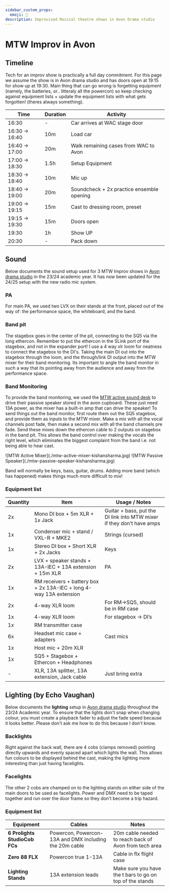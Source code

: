 ```yaml
---
sidebar_custom_props:
  emoji: 🎤
description: Improvised Musical theatre shows in Avon Drama studio
---
```


# MTW Improv in Avon

## Timeline

Tech for an improv show is practically a full day commitment. For this page we assume the show is in Avon drama studio and has doors open at 19:15 for show up at 19:30.
Main thing that can go wrong is forgetting equipment (namely, the batteries, or.. litteraly all the powercon) so keep checking against equipment lists + update the 
equipment lists with what gets forgotten! (theres always something).

| Time           | Duration | Activity                                     |
|----------------|----------|----------------------------------------------|
| 16:30          | -        | Car arrives at WAC stage door                |
| 16:30 -> 16:40 | 10m      | Load car                                     |
| 16:40 -> 17:00 | 20m      | Walk remaining cases from WAC to Avon        |
| 17:00 -> 18:30 | 1.5h     | Setup Equipment                              |
| 18:30 -> 18:40 | 10m      | Mic up                                       |
| 18:40 -> 19:00 | 20m      | Soundcheck + 2x practice ensemble opening    |
| 19:00 -> 19:15 | 15m      | Cast to dressing room, preset                |
| 19:15 -> 19:30 | 15m      | Doors open                                   |
| 19:30          | 1h       | Show UP                                      |
| 20:30          | -        | Pack down                                    |


## Sound

Below documents the sound setup used for 3 MTW Improv shows in [Avon drama studio](/wiki/04-spaces/03-avon.md) in the 23/24 academic year. 
It has now been updated for the 24/25 setup with the new radio mic system.

### PA 

For main PA, we used two LVX on their stands at the front, placed out of the way of: the performance space, the whiteboard, and the band.

### Band pit

The stagebox goes in the center of the pit, connecting to the SQ5 via the long ethercon. Remember to put the ethercon in the SLink port of the stagebox,
and not in the expander port! I use a 4 way xlr loom for neatness to connect the stagebox to the DI's. Taking the main DI out into the stagebox through the
loom, and the through/link DI output into the MTW mixer for their band monitoring. Its important to angle the band monitor in such a way that its pointing 
away from the audience and away from the performance space.

### Band Monitoring 

To provide the band monitoring, we used the [MTW active sound desk](https://usa.yamaha.com/news_events/2002/20020117_yamaha-emx5000-series-mixers-just-add-speakers_us.html) to drive their passive speaker stored in the avon cupboard.
These just need 13A power, as the mixer has a built-in amp that can drive the speaker!
To send things out the band monitor, first route them out the SQ5 stagebox, and provide them as inputs to the MTW mixer.
Make a mix with all the vocal channels post fade, then make a second mix with all the band channels pre fade.
Send these mixes down the ethercon cable to 2 outputs on stagebox in the band pit.
This allows the band control over making the vocals the right level, which eliminates the biggest complaint from the band i.e. not being able to hear cast.

<div class="img-gallery">
    ![MTW Active Mixer](./mtw-active-mixer-kishansharma.jpg)
    ![MTW Passive Speaker](./mtw-passive-speaker-kishansharma.jpg)
</div>

Band will normally be keys, bass, guitar, drums. Adding more band (which has happened) makes things much more difficult to mix!  

### Equipment list

| Quantity | Item                                                | Usage / Notes                                      |
|----------|-----------------------------------------------------|----------------------------------------------------|
| 2x       | Mono DI box + 5m XLR + 1x Jack                     | Guitar + bass, put the DI link into MTW mixer if they don’t have amps |
| 1x       | Condenser mic + stand / VXL-R + MKE2               | Strings (cursed)                                  |
| 1x       | Stereo DI box + Short XLR + 2x Jacks               | Keys                                              |
| 2x       | LVX + speaker stands + 13A-IEC + 13A extension + 15m XLR | PA                                          |
| 1x       | RM receivers + battery box + 2x 13A-IEC + long 4-way 13A extension |                                   |
| 2x       | 4-way XLR loom                                     | For RM->SQ5, should be in RM case                 |
| 1x       | 4-way XLR loom                                     | For stagebox -> DI’s                              |
| 1x       | RM transmitter case                                |                                                   |
| 6x       | Headset mic case + adapters                        | Cast mics                                         |
| 1x       | Host mic + 20m XLR                                 |                                                   |
| 1x       | SQ5 + Stagebox + Ethercon + Headphones             |                                                   |
| -        | XLR, 13A splitter, 13A extension, Jack cable       | Just bring extra |


## Lighting (by Echo Vaughan)
Below documents the **lighting** setup in [Avon drama studio](/wiki/04-spaces/03-avon.md) throughout the 23/24 Academic year.
To ensure that the lights don't snap when changing colour, you must create a playback fader to adjust the fade speed because it looks better. Please don't ask me how to do this because I don't know.

### Backlights
Right against the back wall, there are 4 cobs (clamps removed) pointing directly upwards and evenly spaced apart which lights the wall. This allows fun colours to be displayed behind the cast, making the lighting more interesting than just having facelights.

### Facelights
The other 2 cobs are champed on to the lighting stands on either side of the main doors to be used as facelights. Power and DMX need to be taped together and run over the door frame so they don't become a trip hazard.

### Equipment list

| Equipment | Cables | Notes |
|-----------|-------|-------|
|**6 Prolights StudioCob FCs**| Powercon, Powercon-13A and DMX including the 20m cable  | 20m cable needed to reach back of Avon from tech area |
| **Zero 88 FLX** | Powercon true 1-13A | Cable in flx flight case |
| **Lighting Stands** | 13A extension leads | Make sure you have the t bars to go on top of the stands|
